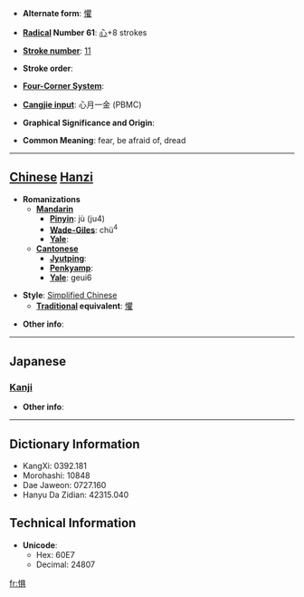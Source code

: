 * '''Alternate form''': [[懼]]

* '''[[Wiktionary:Chinese radical index| Radical]] Number 61''': [[Wiktionary:Chinese radical index 心|心]]+8 strokes

* '''[[Wiktionary:Chinese total strokes index|Stroke number]]''': [[Wiktionary:Chinese total strokes index 11|11]]

* '''Stroke order''': 

* '''[[Wiktionary:Chinese four corner index|Four-Corner System]]''': 

* '''[[Wiktionary:Chinese Cangjie index|Cangjie input]]''': 心月一金 (PBMC)

* '''Graphical Significance and Origin''': 

* '''Common Meaning''': fear, be afraid of, dread

----

== [[Chinese]] [[Hanzi]] ==

* '''Romanizations'''
** '''[[Mandarin]]'''
*** '''[[Pinyin]]''': jù (ju4)
*** '''[[Wade-Giles]]''': chü<sup>4</sup>
*** '''[[Yale]]''': 
** '''[[Cantonese]]'''
*** '''[[Jyutping]]''':
*** '''[[Penkyamp]]''': 
*** '''[[Yale]]''': geui6

* '''Style''': [[Simplified Chinese]] 
** '''[[Traditional Chinese|Traditional]] equivalent''': [[懼]]

* '''Other info''': 

----

==Japanese==
===[[Kanji]]===
{{kanji|on readings=[[く]] (ku), [[ぐ]] (gu)
|kun readings=[[おそれる]] (osoreru)
}}

* '''Other info''':  

----

== Dictionary Information ==

* KangXi: 0392.181
* Morohashi: 10848
* Dae Jaweon: 0727.160
* Hanyu Da Zidian: 42315.040

== Technical Information ==

* '''Unicode''':
** Hex: 60E7
** Decimal: 24807

[[fr:惧]]